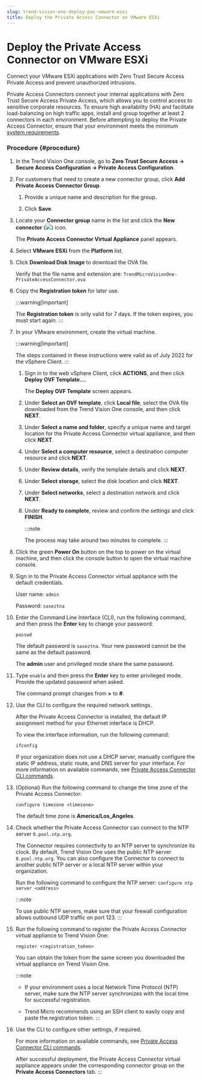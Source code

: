 ```yaml
---
slug: trend-vision-one-deploy-pac-vmware-esxi
title: Deploy the Private Access Connector on VMware ESXi
---
```

# Deploy the Private Access Connector on VMware ESXi

Connect your VMware ESXi applications with Zero Trust Secure Access Private Access and prevent unauthorized intrusions.

Private Access Connectors connect your internal applications with Zero Trust Secure Access Private Access, which allows you to control access to sensitive corporate resources. To ensure high availability (HA) and facilitate load-balancing on high traffic apps, install and group together at least 2 connectors in each environment. Before attempting to deploy the Private Access Connector, ensure that your environment meets the minimum [system requirements](pa-connector-system-reqs.mdx).

### Procedure {#procedure}

1.  In the Trend Vision One console, go to **Zero Trust Secure Access → Secure Access Configuration → Private Access Configuration**.

2.  For customers that need to create a new connector group, click **Add Private Access Connector Group**.

    1.  Provide a unique name and description for the group.

    2.  Click **Save**.

3.  Locate your **Connector group** name in the list and click the **New connector** (![](/images/add_connector=683f3c84-a774-40c0-bd9b-4663fcd2b53f.webp)) icon.

    The **Private Access Connector Virtual Appliance** panel appears.

4.  Select **VMware ESXi** from the **Platform** list.

5.  Click **Download Disk Image** to download the OVA file.

    Verify that the file name and extension are: `TrendMicroVisionOne-PrivateAccessConnector.ova`

6.  Copy the **Registration token** for later use.

    :::warning[Important]

    The **Registration token** is only valid for 7 days. If the token expires, you must start again.
    :::

7.  In your VMware environment, create the virtual machine.

    :::warning[Important]

    The steps contained in these instructions were valid as of July 2022 for the vSphere Client.
    :::

    1.  Sign in to the web vSphere Client, click **ACTIONS**, and then click **Deploy OVF Template...**.

        The **Deploy OVF Template** screen appears.

    2.  Under **Select an OVF template**, click **Local file**, select the OVA file downloaded from the Trend Vision One console, and then click **NEXT**.

    3.  Under **Select a name and folder**, specify a unique name and target location for the Private Access Connector virtual appliance, and then click **NEXT**.

    4.  Under **Select a computer resource**, select a destination computer resource and click **NEXT**.

    5.  Under **Review details**, verify the template details and click **NEXT**.

    6.  Under **Select storage**, select the disk location and click **NEXT**.

    7.  Under **Select networks**, select a destination network and click **NEXT**.

    8.  Under **Ready to complete**, review and confirm the settings and click **FINISH**.

        :::note

        The process may take around two minutes to complete.
        :::

8.  Click the green **Power On** button on the top to power on the virtual machine, and then click the console button to open the virtual machine console.

9.  Sign in to the Private Access Connector virtual appliance with the default credentials.

    User name: `admin`

    Password: `saseztna`

10. Enter the Command Line Interface (CLI), run the following command, and then press the **Enter** key to change your password:

    `passwd`

    The default password is `saseztna`. Your new password cannot be the same as the default password.

    The **admin** user and privileged mode share the same password.

11. Type `enable` and then press the **Enter** key to enter privileged mode. Provide the updated password when asked.

    The command prompt changes from **\>** to **\#**.

12. Use the CLI to configure the required network settings.

    After the Private Access Connector is installed, the default IP assignment method for your Ethernet interface is DHCP.

    To view the interface information, run the following command:

    `ifconfig`

    If your organization does not use a DHCP server, manually configure the static IP address, static route, and DNS server for your interface. For more information on available commands, see [Private Access Connector CLI commands](private-access-connector-cli.mdx).

13. (Optional) Run the following command to change the time zone of the Private Access Connector:

    `configure timezone <timezone>`

    The default time zone is **America/Los_Angeles**.

14. Check whether the Private Access Connector can connect to the NTP server `0.pool.ntp.org`.

    The Connector requires connectivity to an NTP server to synchronize its clock. By default, Trend Vision One uses the public NTP server `0.pool.ntp.org`. You can also configure the Connector to connect to another public NTP server or a local NTP server within your organization.

    Run the following command to configure the NTP server: `configure ntp server <address>`

    :::note

    To use public NTP servers, make sure that your firewall configuration allows outbound UDP traffic on port 123.
    :::

15. Run the following command to register the Private Access Connector virtual appliance to Trend Vision One:

    `register <registration_token>`

    You can obtain the token from the same screen you downloaded the virtual appliance on Trend Vision One.

    :::note

    - If your environment uses a local Network Time Protocol (NTP) server, make sure the NTP server synchronizes with the local time for successful registration.

    - Trend Micro recommends using an SSH client to easily copy and paste the registration token.
    :::

16. Use the CLI to configure other settings, if required.

    For more information on available commands, see [Private Access Connector CLI commands](private-access-connector-cli.mdx).

    After successful deployment, the Private Access Connector virtual appliance appears under the corresponding connector group on the **Private Access Connectors** tab.
:::
